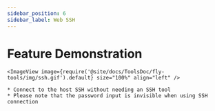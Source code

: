 ```yaml
---
sidebar_position: 6
sidebar_label: Web SSH
---
```



# Feature Demonstration

    <ImageView image={require('@site/docs/ToolsDoc/fly-tools/img/ssh.gif').default} size="100%" align="left" />

    * Connect to the host SSH without needing an SSH tool
    * Please note that the password input is invisible when using SSH connection

